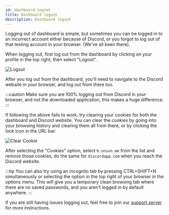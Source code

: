 ```yaml
---
id: dashboard-logout
title: Dashboard logout
description: Dashboard logout
---
```


Logging out of dashboard is simple, but sometimes you can be logged in to an incorrect account either because of Discord, or you forgot to log out of that testing account in your browser. (We've all been there).

When logging out, first log out from the dashboard by clicking on your profile in the top right, then select "Logout".

![Logout](./assets/logout.png)

After you log out from the dashboard, you'll need to navigate to the Discord website in your browser, and log out from there too.

:::caution
Make sure you are 100% logging out from Discord in your browser, and not the downloaded application, this makes a huge difference.
:::

If following the above fails to work, try clearing your cookies for both the dashboard and Discord website.
You can clear the cookies by going into your browsing history and clearing them all from there, or by clicking the lock icon in the URL bar:

![Clear Cookie](./assets/clear-cookie.png)

After selecting the "Cookies" option, select `b.nnsvn.me` from the list and remove those cookies, do the same for `discordapp.com` when you reach the Discord website.

:::tip
You can also try using an incognito tab by pressing CTRL+SHIFT+N simultaneously or selecting the option in the top right of your browser in the options menu. This will give you a temporary clean browsing tab where there are no saved passwords, and you aren't logged in by default anywhere.
:::

If you are still having issues logging out, feel free to join our [support server](https://bot.nnsvn.me/discord) for more instructions.